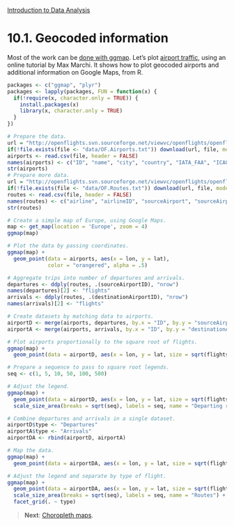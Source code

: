 <style>@import url(style.css);</style>
[Introduction to Data Analysis](index.html "Course index")

# 10.1. Geocoded information

Most of the work can be [done with ggmap](http://www.milanor.net/blog/?p=534). Let's plot [airport traffic](http://www.milanor.net/blog/?p=594), using an online tutorial by Max Marchi. It shows how to plot geocoded airports and additional information on Google Maps, from R.

```r
packages <- c("ggmap", "plyr")
packages <- lapply(packages, FUN = function(x) {
  if(!require(x, character.only = TRUE)) {
    install.packages(x)
    library(x, character.only = TRUE)
  }
})
```

```r
# Prepare the data.
url = "http://openflights.svn.sourceforge.net/viewvc/openflights/openflights/data/airports.dat"
if(!file.exists(file <- "data/OF.Airports.txt")) download(url, file, mode = "wb")
airports <- read.csv(file, header = FALSE)
names(airports) <- c("ID", "name", "city", "country", "IATA_FAA", "ICAO", "lat", "lon", "altitude", "timezone", "DST")
str(airports)
# Prepare more data.
url = "http://openflights.svn.sourceforge.net/viewvc/openflights/openflights/data/routes.dat"
if(!file.exists(file <- "data/OF.Routes.txt")) download(url, file, mode = "wb")
routes <- read.csv(file, header = FALSE)
names(routes) <- c("airline", "airlineID", "sourceAirport", "sourceAirportID", "destinationAirport", "destinationAirportID", "codeshare", "stops", "equipment")
str(routes)
```

```r
# Create a simple map of Europe, using Google Maps.
map <- get_map(location = 'Europe', zoom = 4)
ggmap(map)

# Plot the data by passing coordinates.
ggmap(map) + 
  geom_point(data = airports, aes(x = lon, y = lat), 
             color = "orangered", alpha = .5)
```

```r
# Aggregate trips into number of departures and arrivals.
departures <- ddply(routes, .(sourceAirportID), "nrow")
names(departures)[2] <- "flights"
arrivals <- ddply(routes, .(destinationAirportID), "nrow")
names(arrivals)[2] <- "flights"

# Create datasets by matching data to airports.
airportD <- merge(airports, departures, by.x = "ID", by.y = "sourceAirportID")
airportA <- merge(airports, arrivals, by.x = "ID", by.y = "destinationAirportID")

# Plot airports proportionally to the square root of flights.
ggmap(map) +
  geom_point(data = airportD, aes(x = lon, y = lat, size = sqrt(flights)), alpha = .5)
```


```r
# Prepare a sequence to pass to square root legends.
seq <- c(1, 5, 10, 50, 100, 500)

# Adjust the legend.
ggmap(map) +
  geom_point(data = airportD, aes(x = lon, y = lat, size = sqrt(flights)), alpha = .5) +
  scale_size_area(breaks = sqrt(seq), labels = seq, name = "Departing routes")
```

```r
# Combine departures and arrivals in a single dataset.
airportD$type <- "Departures"
airportA$type <- "Arrivals"
airportDA <- rbind(airportD, airportA)

# Map the data.
ggmap(map) +
  geom_point(data = airportDA, aes(x = lon, y = lat, size = sqrt(flights)), alpha = .5)
```

```r
# Adjust the legend and separate by type of flight.
ggmap(map) +
  geom_point(data = airportDA, aes(x = lon, y = lat, size = sqrt(flights)), alpha = .5) +
  scale_size_area(breaks = sqrt(seq), labels = seq, name = "Routes") +
  facet_grid(. ~ type)
```

> __Next__: [Choropleth maps](102_choropleths.html).

